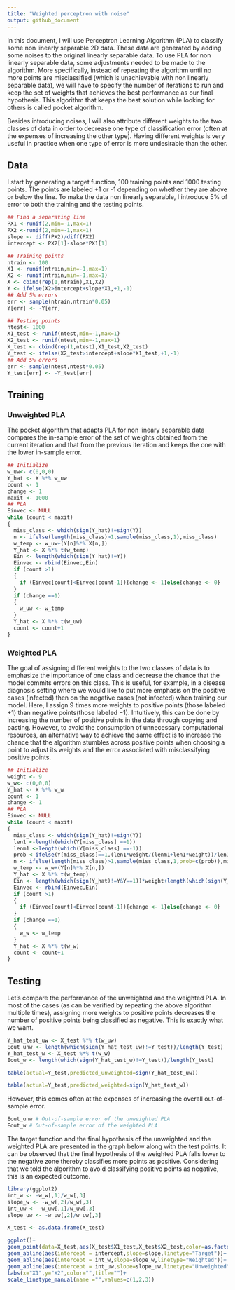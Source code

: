 ```yaml
---
title: "Weighted perceptron with noise"
output: github_document
---
```


In this document, I will use Perceptron Learning Algorithm (PLA) to classify some non linearly separable 2D data. These data are generated by adding some noises to the original linearly separable data. To use PLA for non linearly separable data, some adjustments needed to be made to the algorithm. More specifically, instead of repeating the algorithm until no more points are misclassified (which is unachievable with non linearly separable data), we will have to specify the number of iterations to run and keep the set of weights that achieves the best performance as our final hypothesis. This algorithm that keeps the best solution while looking for others is called pocket algorithm. 

Besides introducing noises, I will also attribute different weights to the two classes of data in order to decrease one type of classification error (often at the expenses of increasing the other type). Having different weights is very useful in practice when one type of error is more undesirable than the other.

## Data
I start by generating a target function, 100 training points and 1000 testing points. The points are labeled +1 or -1 depending on whether they are above or below the line. To make the data non linearly separable, I introduce 5% of error to both the training and the testing points.
```r
## Find a separating line
PX1 <-runif(2,min=-1,max=1)
PX2 <-runif(2,min=-1,max=1)
slope <- diff(PX2)/diff(PX2)
intercept <- PX2[1]-slope*PX1[1]

## Training points
ntrain <- 100
X1 <- runif(ntrain,min=-1,max=1)
X2 <- runif(ntrain,min=-1,max=1)
X <- cbind(rep(1,ntrain),X1,X2)
Y <- ifelse(X2>intercept+slope*X1,+1,-1)
## Add 5% errors
err <- sample(ntrain,ntrain*0.05)
Y[err] <- -Y[err] 

## Testing points
ntest<- 1000
X1_test <- runif(ntest,min=-1,max=1)
X2_test <- runif(ntest,min=-1,max=1)
X_test <- cbind(rep(1,ntest),X1_test,X2_test)
Y_test <- ifelse(X2_test>intercept+slope*X1_test,+1,-1)
## Add 5% errors
err <- sample(ntest,ntest*0.05)
Y_test[err] <- -Y_test[err] 
```
## Training
### Unweighted PLA
The pocket algorithm that adapts PLA for non lineary separable data compares the in-sample error of the set of weights obtained from the current iteration and that from the previous iteration and keeps the one with the lower in-sample error.
```r
## Initialize
w_uw<- c(0,0,0)
Y_hat <- X %*% w_uw
count <- 1
change <- 1
maxit <- 1000
## PLA
Einvec <- NULL
while (count < maxit)
{
  miss_class <- which(sign(Y_hat)!=sign(Y))
  n <- ifelse(length(miss_class)>1,sample(miss_class,1),miss_class)
  w_temp <- w_uw+(Y[n]%*% X[n,])
  Y_hat <- X %*% t(w_temp)
  Ein <- length(which(sign(Y_hat)!=Y))
  Einvec <- rbind(Einvec,Ein)
  if (count >1)
  {
    if (Einvec[count]<Einvec[count-1]){change <- 1}else{change <- 0}
  }
  if (change ==1)
  {
    w_uw <- w_temp
  }
  Y_hat <- X %*% t(w_uw)
  count <- count+1
}

```
### Weighted PLA
The goal of assigning different weights to the two classes of data is to emphasize the importance of one class and decrease the chance that the model commits errors on this class. This is useful, for example, in a disease diagnosis setting where we would like to put more emphasis on the positive cases (infected) then on the negative cases (not infected) when training our model. Here, I assign 9 times more weights to positive points (those labeled $+1$) than negative points(those labeled $-1$). Intuitively, this can be done by increasing the number of positive points in the data through copying and pasting. However, to avoid the consumption of unnecessary computational resources, an alternative way to achieve the same effect is to increase the chance that the algorithm stumbles across positive points when choosing a point to adjust its weights and the error associated with misclassifying positive points. 
```r
## Initialize
weight <- 9
w_w<- c(0,0,0)
Y_hat <- X %*% w_w
count <- 1
change <- 1
## PLA
Einvec <- NULL
while (count < maxit)
{
  miss_class <- which(sign(Y_hat)!=sign(Y))
  len1 <-length(which(Y[miss_class] ==1))
  lenm1 <-length(which(Y[miss_class] ==-1))
  prob <-ifelse(Y[miss_class]==1,(len1*weight/(lenm1+len1*weight))/len1, (lenm1/(lenm1+len1*weight))/lenm1)
  n <- ifelse(length(miss_class)>1,sample(miss_class,1,prob=c(prob)),miss_class)
  w_temp <- w_w+(Y[n]%*% X[n,])
  Y_hat <- X %*% t(w_temp)
  Ein <- length(which(sign(Y_hat)!=Y&Y==1))*weight+length(which(sign(Y_hat)!=Y&Y==-1))
  Einvec <- rbind(Einvec,Ein)
  if (count >1)
  {
    if (Einvec[count]<Einvec[count-1]){change <- 1}else{change <- 0}
  }
  if (change ==1)
  {
    w_w <- w_temp
  }
  Y_hat <- X %*% t(w_w)
  count <- count+1
}

```

## Testing
Let's compare the performance of the unweighted and the weighted PLA. In most of the cases (as can be verified by repeating the above algorithm multiple times), assigning more weights to positive points decreases the number of positive points being classified as negative. This is exactly what we want.
```r
Y_hat_test_uw <- X_test %*% t(w_uw)
Eout_unw <- length(which(sign(Y_hat_test_uw)!=Y_test))/length(Y_test) 
Y_hat_test_w <- X_test %*% t(w_w)
Eout_w <- length(which(sign(Y_hat_test_w)!=Y_test))/length(Y_test) 

table(actual=Y_test,predicted_unweighted=sign(Y_hat_test_uw))

table(actual=Y_test,predicted_weighted=sign(Y_hat_test_w))
```

However, this comes often at the expenses of increasing the overall out-of-sample error.
```r
Eout_unw # Out-of-sample error of the unweighted PLA
Eout_w # Out-of-sample error of the weighted PLA

```

The target function and the final hypothesis of the unweighted and the weighted PLA are presented in the graph below along with the test points. It can be observed that the final hypothesis of the weighted PLA falls lower to the negative zone thereby classifies more points as positive. Considering that we told the algorithm to avoid classifying positive points as negative, this is an expected outcome.

```r
library(ggplot2)
int_w <- -w_w[,1]/w_w[,3]
slope_w <- -w_w[,2]/w_w[,3]
int_uw <- -w_uw[,1]/w_uw[,3]
slope_uw <- -w_uw[,2]/w_uw[,3]

X_test <- as.data.frame(X_test)

ggplot()+
geom_point(data=X_test,aes(X_test$X1_test,X_test$X2_test,color=as.factor(Y_test)))+
geom_abline(aes(intercept = intercept,slope=slope,linetype="Target"))+
geom_abline(aes(intercept = int_w,slope=slope_w,linetype="Weighted"))+
geom_abline(aes(intercept = int_uw,slope=slope_uw,linetype="Unweighted"))+
labs(x="X1",y="X2",color="",title="")+
scale_linetype_manual(name ="",values=c(1,2,3))



```

